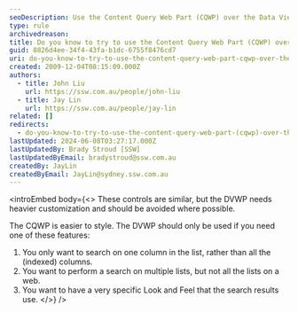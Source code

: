 ```yaml
---
seoDescription: Use the Content Query Web Part (CQWP) over the Data View Web Part (DVWP) for easier styling and customization.
type: rule
archivedreason:
title: Do you know to try to use the Content Query Web Part (CQWP) over the Data View Web Part (DVWP)?
guid: 8826d4ee-34f4-43fa-b1dc-6755f8476cd7
uri: do-you-know-to-try-to-use-the-content-query-web-part-cqwp-over-the-data-view-web-part-dvwp
created: 2009-12-04T08:15:09.000Z
authors:
  - title: John Liu
    url: https://ssw.com.au/people/john-liu
  - title: Jay Lin
    url: https://ssw.com.au/people/jay-lin
related: []
redirects:
  - do-you-know-to-try-to-use-the-content-query-web-part-(cqwp)-over-the-data-view-web-part-(dvwp)
lastUpdated: 2024-06-08T03:27:17.000Z
lastUpdatedBy: Brady Stroud [SSW]
lastUpdatedByEmail: bradystroud@ssw.com.au
createdBy: JayLin
createdByEmail: JayLin@sydney.ssw.com.au
---
```


<introEmbed
  body={<>
These controls are similar, but the DVWP needs heavier customization and should be avoided where possible.

The CQWP is easier to style. The DVWP should only be used if you need one of these features:

1. You only want to search on one column in the list, rather than all the (indexed) columns.
2. You want to perform a search on multiple lists, but not all the lists on a web.
3. You want to have a very specific Look and Feel that the search results use.
  </>}
/>
